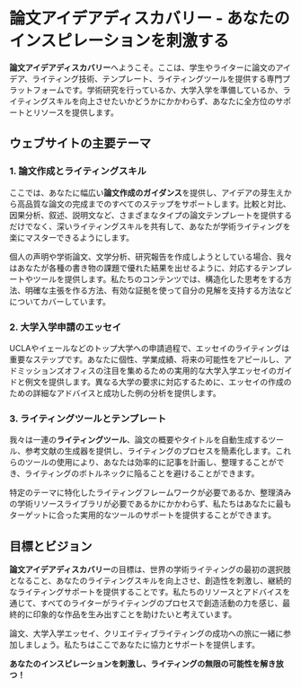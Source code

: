 # 論文アイデアディスカバリー - あなたのインスピレーションを刺激する

**論文アイデアディスカバリー**へようこそ。ここは、学生やライターに論文のアイデア、ライティング技術、テンプレート、ライティングツールを提供する専門プラットフォームです。学術研究を行っているか、大学入学を準備しているか、ライティングスキルを向上させたいかどうかにかかわらず、あなたに全方位のサポートとリソースを提供します。

## ウェブサイトの主要テーマ

### 1. 論文作成とライティングスキル

ここでは、あなたに幅広い**論文作成のガイダンス**を提供し、アイデアの芽生えから高品質な論文の完成までのすべてのステップをサポートします。比較と対比、因果分析、叙述、説明文など、さまざまなタイプの論文テンプレートを提供するだけでなく、深いライティングスキルを共有して、あなたが学術ライティングを楽にマスターできるようにします。

個人の声明や学術論文、文学分析、研究報告を作成しようとしている場合、我々はあなたが各種の書き物の課題で優れた結果を出せるように、対応するテンプレートやツールを提供します。私たちのコンテンツでは、構造化した思考をする方法、明確な主張を作る方法、有効な証拠を使って自分の見解を支持する方法などについてカバーしています。

### 2. 大学入学申請のエッセイ

UCLAやイェールなどのトップ大学への申請過程で、エッセイのライティングは重要なステップです。あなたに個性、学業成績、将来の可能性をアピールし、アドミッションズオフィスの注目を集めるための実用的な大学入学エッセイのガイドと例文を提供します。異なる大学の要求に対応するために、エッセイの作成のための詳細なアドバイスと成功した例の分析を提供します。

### 3. ライティングツールとテンプレート

我々は一連の**ライティングツール**、論文の概要やタイトルを自動生成するツール、参考文献の生成器を提供し、ライティングのプロセスを簡素化します。これらのツールの使用により、あなたは効率的に記事を計画し、整理することができ、ライティングのボトルネックに陥ることを避けることができます。

特定のテーマに特化したライティングフレームワークが必要であるか、整理済みの学術リソースライブラリが必要であるかにかかわらず、私たちはあなたに最もターゲットに合った実用的なツールのサポートを提供することができます。

## 目標とビジョン

**論文アイデアディスカバリー**の目標は、世界の学術ライティングの最初の選択肢となること、あなたのライティングスキルを向上させ、創造性を刺激し、継続的なライティングサポートを提供することです。私たちのリソースとアドバイスを通じて、すべてのライターがライティングのプロセスで創造活動の力を感じ、最終的に印象的な作品を生み出すことを助けたいと考えています。

論文、大学入学エッセイ、クリエイティブライティングの成功への旅に一緒に参加しましょう。私たちはここであなたに協力とサポートを提供します。

**あなたのインスピレーションを刺激し、ライティングの無限の可能性を解き放つ！**

